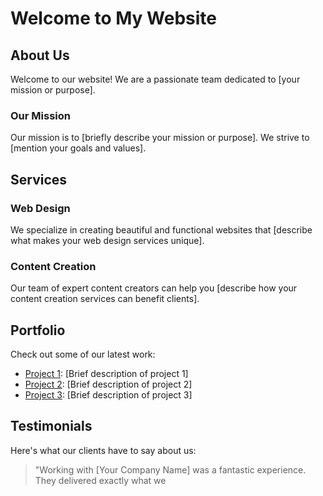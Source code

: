# Welcome to My Website

## About Us

Welcome to our website! We are a passionate team dedicated to [your mission or purpose].

### Our Mission

Our mission is to [briefly describe your mission or purpose]. We strive to [mention your goals and values].

## Services

### Web Design

We specialize in creating beautiful and functional websites that [describe what makes your web design services unique].

### Content Creation

Our team of expert content creators can help you [describe how your content creation services can benefit clients].

## Portfolio

Check out some of our latest work:

- [Project 1](/portfolio/project-1): [Brief description of project 1]
- [Project 2](/portfolio/project-2): [Brief description of project 2]
- [Project 3](/portfolio/project-3): [Brief description of project 3]

## Testimonials

Here's what our clients have to say about us:

> "Working with [Your Company Name] was a fantastic experience. They delivered exactly what we
